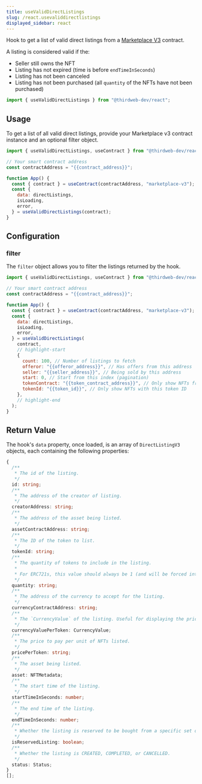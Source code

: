 ---
title: useValidDirectListings
slug: /react.usevaliddirectlistings
displayed_sidebar: react
---


Hook to get a list of valid direct listings from a [Marketplace V3](https://thirdweb.com/thirdweb.eth/MarketplaceV3) contract.

A listing is considered valid if the:

- Seller still owns the NFT
- Listing has not expired (time is before `endTimeInSeconds`)
- Listing has not been canceled
- Listing has not been purchased (all `quantity` of the NFTs have not been purchased)

```jsx
import { useValidDirectListings } from "@thirdweb-dev/react";
```

## Usage

To get a list of all valid direct listings, provide your Marketplace v3 contract instance and an optional filter object.

```jsx
import { useValidDirectListings, useContract } from "@thirdweb-dev/react";

// Your smart contract address
const contractAddress = "{{contract_address}}";

function App() {
  const { contract } = useContract(contractAddress, "marketplace-v3");
  const {
    data: directListings,
    isLoading,
    error,
  } = useValidDirectListings(contract);
}
```

## Configuration

### filter

The `filter` object allows you to filter the listings returned by the hook.

```jsx
import { useValidDirectListings, useContract } from "@thirdweb-dev/react";

// Your smart contract address
const contractAddress = "{{contract_address}}";

function App() {
  const { contract } = useContract(contractAddress, "marketplace-v3");
  const {
    data: directListings,
    isLoading,
    error,
  } = useValidDirectListings(
    contract,
    // highlight-start
    {
      count: 100, // Number of listings to fetch
      offeror: "{{offeror_address}}", // Has offers from this address
      seller: "{{seller_address}}", // Being sold by this address
      start: 0, // Start from this index (pagination)
      tokenContract: "{{token_contract_address}}", // Only show NFTs from this collection
      tokenId: "{{token_id}}", // Only show NFTs with this token ID
    },
    // highlight-end
  );
}
```

## Return Value

The hook's `data` property, once loaded, is an array of `DirectListingV3` objects, each containing the following properties:

```ts
{
  /**
   * The id of the listing.
   */
  id: string;
  /**
   * The address of the creator of listing.
   */
  creatorAddress: string;
  /**
   * The address of the asset being listed.
   */
  assetContractAddress: string;
  /**
   * The ID of the token to list.
   */
  tokenId: string;
  /**
   * The quantity of tokens to include in the listing.
   *
   * For ERC721s, this value should always be 1 (and will be forced internally regardless of what is passed here).
   */
  quantity: string;
  /**
   * The address of the currency to accept for the listing.
   */
  currencyContractAddress: string;
  /**
   * The `CurrencyValue` of the listing. Useful for displaying the price information.
   */
  currencyValuePerToken: CurrencyValue;
  /**
   * The price to pay per unit of NFTs listed.
   */
  pricePerToken: string;
  /**
   * The asset being listed.
   */
  asset: NFTMetadata;
  /**
   * The start time of the listing.
   */
  startTimeInSeconds: number;
  /**
   * The end time of the listing.
   */
  endTimeInSeconds: number;
  /**
   * Whether the listing is reserved to be bought from a specific set of buyers.
   */
  isReservedListing: boolean;
  /**
   * Whether the listing is CREATED, COMPLETED, or CANCELLED.
   */
  status: Status;
}
[];
```
